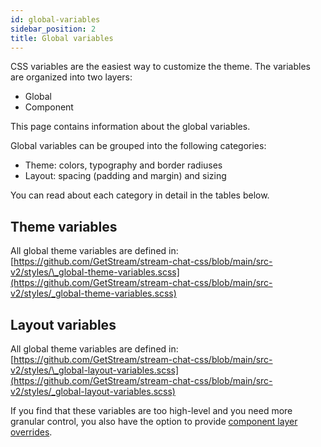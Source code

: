 ```yaml
---
id: global-variables
sidebar_position: 2
title: Global variables
---
```



CSS variables are the easiest way to customize the theme. The variables are organized into two layers:

- Global
- Component

This page contains information about the global variables.

Global variables can be grouped into the following categories:

- Theme: colors, typography and border radiuses
- Layout: spacing (padding and margin) and sizing

You can read about each category in detail in the tables below.

## Theme variables

[//]: # '#SLOT-autogenerated-theme-variables'

All global theme variables are defined in: [https://github.com/GetStream/stream-chat-css/blob/main/src-v2/styles/\_global-theme-variables.scss](https://github.com/GetStream/stream-chat-css/blob/main/src-v2/styles/_global-theme-variables.scss)

## Layout variables

[//]: # '#SLOT-autogenerated-layout-variables'

All global theme variables are defined in: [https://github.com/GetStream/stream-chat-css/blob/main/src-v2/styles/\_global-layout-variables.scss](https://github.com/GetStream/stream-chat-css/blob/main/src-v2/styles/_global-layout-variables.scss)

If you find that these variables are too high-level and you need more granular control, you also have the option to provide [component layer overrides](./component-variables.mdx).
